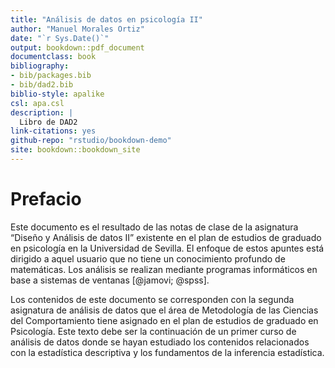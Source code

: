 ```yaml
--- 
title: "Análisis de datos en psicología II"
author: "Manuel Morales Ortiz"
date: "`r Sys.Date()`"
output: bookdown::pdf_document
documentclass: book
bibliography:
- bib/packages.bib
- bib/dad2.bib
biblio-style: apalike
csl: apa.csl
description: |
  Libro de DAD2
link-citations: yes
github-repo: "rstudio/bookdown-demo"
site: bookdown::bookdown_site
---
```




# Prefacio {-}

Este documento es el resultado de las notas de clase de la  asignatura "Diseño y Análisis de datos II" existente en el plan de estudios de graduado en psicología en la Universidad  de Sevilla. El enfoque de estos apuntes está dirigido a aquel usuario que no tiene un conocimiento profundo de matemáticas. Los análisis se realizan mediante programas informáticos en base a sistemas de ventanas [@jamovi; @spss].

Los contenidos de este documento se corresponden con la segunda asignatura de análisis de datos que el área de Metodología de las Ciencias del Comportamiento tiene asignado en el plan de estudios de graduado en Psicología. Este texto debe ser la continuación de un primer curso de análisis de datos donde se hayan estudiado los contenidos relacionados con la estadística descriptiva y los fundamentos de la inferencia estadística.


